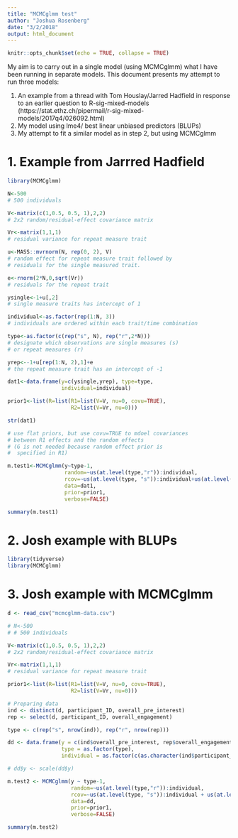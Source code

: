```yaml
---
title: "MCMCglmm test"
author: "Joshua Rosenberg"
date: "3/2/2018"
output: html_document
---
```


```r
knitr::opts_chunk$set(echo = TRUE, collapse = TRUE)
```

My aim is to carry out in a single model (using MCMCglmm) what I have been running in separate models. This document presents my attempt to run three models:

1. An example from a thread with Tom Houslay/Jarred Hadfield in response to an earlier question to R-sig-mixed-models (https://stat.ethz.ch/pipermail/r-sig-mixed-models/2017q4/026092.html)
2. My model using lme4/ best linear unbiased predictors (BLUPs)
3. My attempt to fit a similar model as in step 2, but using MCMCglmm

# 1. Example from Jarrred Hadfield

```r
library(MCMCglmm)

N<-500
# 500 individuals

V<-matrix(c(1,0.5, 0.5, 1),2,2)
# 2x2 random/residual-effect covariance matrix

Vr<-matrix(1,1,1)
# residual variance for repeat measure trait

u<-MASS::mvrnorm(N, rep(0, 2), V)
# random effect for repeat measure trait followed by
# residuals for the single measured trait.

e<-rnorm(2*N,0,sqrt(Vr))
# residuals for the repeat trait

ysingle<-1+u[,2]
# single measure traits has intercept of 1

individual<-as.factor(rep(1:N, 3))
# individuals are ordered within each trait/time combination

type<-as.factor(c(rep("s", N), rep("r",2*N)))
# designate which observations are single measures (s)
# or repeat measures (r)

yrep<--1+u[rep(1:N, 2),1]+e
# the repeat measure trait has an intercept of -1

dat1<-data.frame(y=c(ysingle,yrep), type=type,
                 individual=individual)

prior1<-list(R=list(R1=list(V=V, nu=0, covu=TRUE),
                    R2=list(V=Vr, nu=0)))

str(dat1)

# use flat priors, but use covu=TRUE to mdoel covariances
# between R1 effects and the random effects
# (G is not needed because random effect prior is
#  specified in R1)

m.test1<-MCMCglmm(y~type-1,
                  random=~us(at.level(type,"r")):individual,
                  rcov=~us(at.level(type, "s")):individual+us(at.level(type, "r")):units,
                  data=dat1,
                  prior=prior1,
                  verbose=FALSE)

summary(m.test1)
```

# 2. Josh example with BLUPs

```r
library(tidyverse)
library(MCMCglmm)

```

# 3. Josh example with MCMCglmm

```r

d <- read_csv("mcmcglmm-data.csv")

# N<-500
# # 500 individuals

V<-matrix(c(1,0.5, 0.5, 1),2,2)
# 2x2 random/residual-effect covariance matrix

Vr<-matrix(1,1,1)
# residual variance for repeat measure trait

prior1<-list(R=list(R1=list(V=V, nu=0, covu=TRUE),
                    R2=list(V=Vr, nu=0)))

# Preparing data 
ind <- distinct(d, participant_ID, overall_pre_interest)
rep <- select(d, participant_ID, overall_engagement)

type <- c(rep("s", nrow(ind)), rep("r", nrow(rep)))

dd <- data.frame(y = c(ind$overall_pre_interest, rep$overall_engagement),
                 type = as.factor(type),
                 individual = as.factor(c(as.character(ind$participant_ID), as.character(rep$participant_ID))))

# dd$y <- scale(dd$y)

m.test2 <- MCMCglmm(y ~ type-1,
                    random=~us(at.level(type,"r")):individual,
                    rcov=~us(at.level(type, "s")):individual + us(at.level(type, "r")):units,
                    data=dd,
                    prior=prior1,
                    verbose=FALSE)

summary(m.test2)
```
